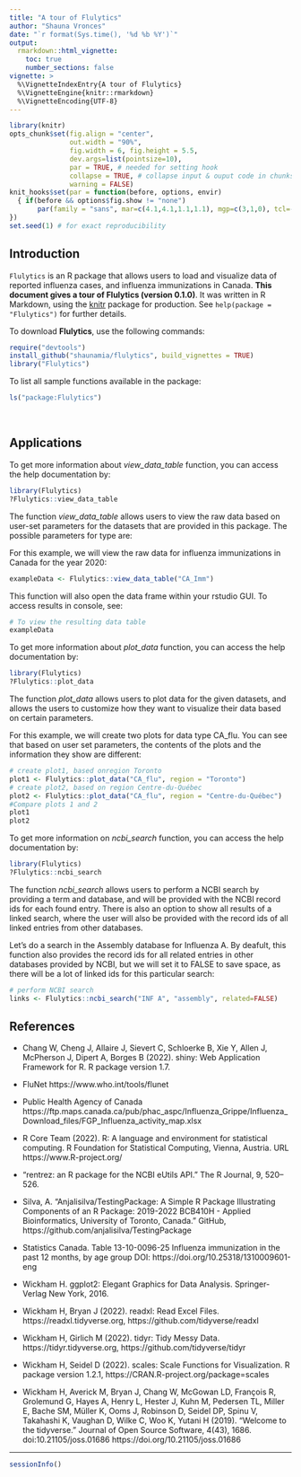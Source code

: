 ```yaml
---
title: "A tour of Flulytics"
author: "Shauna Vronces"
date: "`r format(Sys.time(), '%d %b %Y')`"
output: 
  rmarkdown::html_vignette:
    toc: true
    number_sections: false
vignette: >
  %\VignetteIndexEntry{A tour of Flulytics}
  %\VignetteEngine{knitr::rmarkdown}
  %\VignetteEncoding{UTF-8}
---
```


```r
library(knitr)
opts_chunk$set(fig.align = "center", 
               out.width = "90%",
               fig.width = 6, fig.height = 5.5,
               dev.args=list(pointsize=10),
               par = TRUE, # needed for setting hook 
               collapse = TRUE, # collapse input & ouput code in chunks
               warning = FALSE)
knit_hooks$set(par = function(before, options, envir)
  { if(before && options$fig.show != "none") 
       par(family = "sans", mar=c(4.1,4.1,1.1,1.1), mgp=c(3,1,0), tcl=-0.5)
})
set.seed(1) # for exact reproducibility
```
       
## Introduction

`Flulytics` is an R package that allows users to load and visualize data of reported influenza cases, and influenza immunizations in Canada. **This document gives a tour of Flulytics (version 0.1.0)**. It was written in R Markdown, using the [knitr](https://cran.r-project.org/package=knitr) package for production. See `help(package = "Flulytics")` for further details. 

To download **Flulytics**, use the following commands:

``` r
require("devtools")
install_github("shaunamia/flulytics", build_vignettes = TRUE)
library("Flulytics")
```
To list all sample functions available in the package:
``` r
ls("package:Flulytics")
```
<div style="text-align:left">

<br>

## Applications
To get more information about *view_data_table* function, you can access the help documentation by:
```r
library(Flulytics)
?Flulytics::view_data_table
``` 

The function *view_data_table* allows users to view the raw data based on user-set
parameters for the datasets that are provided in this package. The possible parameters for type are: 

For this example, we will view the raw data for influenza immunizations in Canada for the year 2020:

```r
exampleData <- Flulytics::view_data_table("CA_Imm")
``` 

This function will also open the data frame within your rstudio GUI. To access results in console, see:
```r
# To view the resulting data table
exampleData
``` 

To get more information about *plot_data* function, you can access the help documentation by:
```r
library(Flulytics)
?Flulytics::plot_data
``` 

The function *plot_data* allows users to plot data for the given datasets, and allows the users to customize how they want to visualize their data based on certain parameters.

For this example, we will create two plots for data type CA_flu. You can see that based on user set parameters, the contents of the plots and the information they show are different:
```r
# create plot1, based onregion Toronto
plot1 <- Flulytics::plot_data("CA_flu", region = "Toronto")
# create plot2, based on region Centre-du-Québec
plot2 <- Flulytics::plot_data("CA_flu", region = "Centre-du-Québec")
#Compare plots 1 and 2
plot1
plot2
``` 

To get more information on *ncbi_search* function, you can access the help documentation by:

```r
library(Flulytics)
?Flulytics::ncbi_search
``` 

The function *ncbi_search* allows users to perform a NCBI search by providing a term and database, and will be provided with the NCBI record ids for each found entry. There is also an option to show all results of a linked search, where the user will also be provided with the record ids of all linked entries from other databases.

Let's do a search in the Assembly database for Influenza A. By deafult, this function also provides the record ids for all related entries in other databases provided by NCBI, but we will set it to FALSE to save space, as there will be a lot of linked ids for this particular search:

```r
# perform NCBI search
links <- Flulytics::ncbi_search("INF A", "assembly", related=FALSE)

``` 


## References

- Chang W, Cheng J, Allaire J, Sievert C, Schloerke B, Xie Y, Allen J, McPherson J, Dipert A, Borges B (2022). shiny: Web Application Framework for R. R package version 1.7.

- FluNet https://www.who.int/tools/flunet

- Public Health Agency of Canada
https://ftp.maps.canada.ca/pub/phac_aspc/Influenza_Grippe/Influenza_Download_files/FGP_Influenza_activity_map.xlsx

- R Core Team (2022). R: A language and environment for statistical computing. R Foundation for Statistical Computing, Vienna, Austria. URL https://www.R-project.org/

- "rentrez: an R package for the NCBI eUtils API.” The R Journal, 9, 520–526.

- Silva, A. “Anjalisilva/TestingPackage: A Simple R Package Illustrating Components of an R Package: 2019-2022 BCB410H - Applied Bioinformatics, University of Toronto, Canada.” GitHub, https://github.com/anjalisilva/TestingPackage

- Statistics Canada. Table 13-10-0096-25 Influenza immunization in the past 12 months, by age group
DOI: https://doi.org/10.25318/1310009601-eng

- Wickham H. ggplot2: Elegant Graphics for Data Analysis. Springer-Verlag New York, 2016.

- Wickham H, Bryan J (2022). readxl: Read Excel Files. https://readxl.tidyverse.org, https://github.com/tidyverse/readxl

- Wickham H, Girlich M (2022). tidyr: Tidy Messy Data. https://tidyr.tidyverse.org, https://github.com/tidyverse/tidyr

- Wickham H, Seidel D (2022). scales: Scale Functions for Visualization. R package version 1.2.1, https://CRAN.R-project.org/package=scales

- Wickham H, Averick M, Bryan J, Chang W, McGowan LD, François R, Grolemund G, Hayes A, Henry L, Hester J, Kuhn M, Pedersen TL, Miller E, Bache SM, Müller K, Ooms J, Robinson D, Seidel DP, Spinu V, Takahashi K, Vaughan D, Wilke C, Woo K, Yutani H (2019). “Welcome to the tidyverse.” Journal of Open Source Software, 4(43), 1686. doi:10.21105/joss.01686 https://doi.org/10.21105/joss.01686


----

```r
sessionInfo()
```
